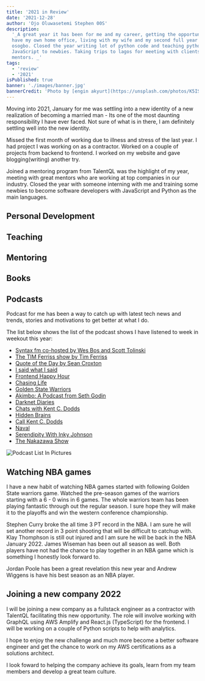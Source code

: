 ```yaml
---
title: '2021 in Review'
date: '2021-12-28'
author: 'Ojo Oluwasetemi Stephen 00S'
description:
  '_A great year it has been for me and my career, getting the opportunity to
  have my own home office, living with my wife and my second full year in
  osogbo. Closed the year writing lot of python code and teaching python and
  JavaScript to newbies. Taking trips to lagos for meeting with clients and
  mentors. _'
tags:
  - 'review'
  - '2021'
isPublished: true
banner: './images/banner.jpg'
bannerCredit: 'Photo by [engin akyurt](https://unsplash.com/photos/K5IS7QLSm7U)'
---
```


Moving into 2021, January for me was settling into a new identity of a new
realization of becoming a married man - Its one of the most daunting
responsibility I have ever faced. Not sure of what is in there, I am definitely
settling well into the new identity.

Missed the first month of working due to illness and stress of the last year. I
had project I was working on as a contractor. Worked on a couple of projects
from backend to frontend. I worked on my website and gave blogging(writing)
another try.

Joined a mentoring program from TalentQL was the highlight of my year, meeting
with great mentors who are working at top companies in our industry. Closed the
year with someone interning with me and training some newbies to become software
developers with JavaScript and Python as the main languages.

## Personal Development

## Teaching

## Mentoring

## Books

## Podcasts

Podcast for me has been a way to catch up with latest tech news and trends,
stories and motivations to get better at what I do.

The list below shows the list of the podcast shows I have listened to week in
weekout this year:

- [Syntax fm co-hosted by Wes Bos and Scott Tolinski](https://syntax.fm)
- [The TIM Ferriss show by Tim Ferriss](https://tim.blog/podcast/)
- [Quote of the Day by Sean Croxton](https://quoteofthedayshow.libsyn.com/)
- [I said what I said](https://www.isaidwhatisaidpodcast.com/)
- [Frontend Happy Hour](https://frontendhappyhour.com/)
- [Chasing Life](https://www.cnn.com/audio/podcasts/chasing-life/)
- [Golden State Warriors](http://www.nba.com/warriors/)
- [Akimbo: A Podcast from Seth Godin](https://www.akimbo.link/)
- [Darknet Diaries](https://darknetdiaries.com/)
- [Chats with Kent C. Dodds](https://kentcdodds.com/chats-with-kent-podcast)
- [Hidden Brains](https://hidden-brain.simplecast.com/)
- [Call Kent C. Dodds](https://kentcdodds.com/call)
- [Naval](https://nav.al/)
- [Serendipity With Inky Johnson](https://serendipitywithinkyjohnson.libsyn.com/website)
- [The Nakazawa Show](https://cpojer.net/)

![Podcast List In Pictures](https://res.cloudinary.com/drnqdd87d/image/upload/v1640704529/personal/podcast_2021_pn7h2e.jpg)

## Watching NBA games

I have a new habit of watching NBA games started with following Golden State
warriors game. Watched the pre-season games of the warriors starting with a 6 -
0 wins in 6 games. The whole warriors team has been playing fantastic through
out the regular season. I sure hope they will make it to the playoffs and win
the western conference championship.

Stephen Curry broke the all time 3 PT record in the NBA. I am sure he will set
another record in 3 point shooting that will be difficult to catchup with. Klay
Thomphson is still out injured and I am sure he will be back in the NBA
January 2022. James Wiseman has been out all season as well. Both players have
not had the chance to play together in an NBA game which is something I honestly
look forward to.

Jordan Poole has been a great revelation this new year and Andrew Wiggens is
have his best season as an NBA player.

## Joining a new company 2022

I will be joining a new company as a fullstack engineer as a contractor with
TalentQL facilitating this new opportunity. The role will involve working with
GraphQL using AWS Amplify and React.js (TypeScript) for the frontend. I will be
working on a couple of Python scripts to help with analytics.

I hope to enjoy the new challenge and much more become a better software
engineer and get the chance to work on my AWS certifications as a solutions
architect.

I look foward to helping the company achieve its goals, learn from my team
members and develop a great team culture.
